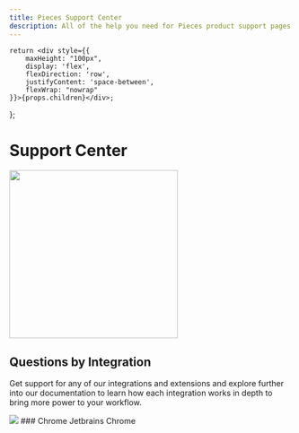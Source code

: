 ```yaml
---
title: Pieces Support Center
description: All of the help you need for Pieces product support pages. FAQs and articles and more. Contact our Support team for help.
---
```


    return <div style={{
        maxHeight: "100px",
        display: 'flex',
        flexDirection: 'row',
        justifyContent: 'space-between',
        flexWrap: "nowrap"
    }}>{props.children}</div>;
};

<link rel="canonical" href="https://code.pieces.app/support" />

# Support Center

<Image height="300px" width="300px" src="https://assets.website-files.com/6143afec68f55570f449ef97/63349265603dbf9fead4ad8a_support-opt.png"></Image>

## Questions by Integration

Get support for any of our integrations and extensions and explore further into our documentation to learn how each integration works
in depth to bring more power to your workflow.

<Accordion defaultOpen title="Resources">

</Accordion>

<Accordion title="Chrome">
    <GridFlexSpaceBetweenRow>
        <img src={"/assets/logos/chrome_logo.png"} />
        ### Chrome
    </GridFlexSpaceBetweenRow>
</Accordion>

<Accordion title="Jetbrains">
    Jetbrains
</Accordion>

<Accordion title="Chrome">
    Chrome
</Accordion>